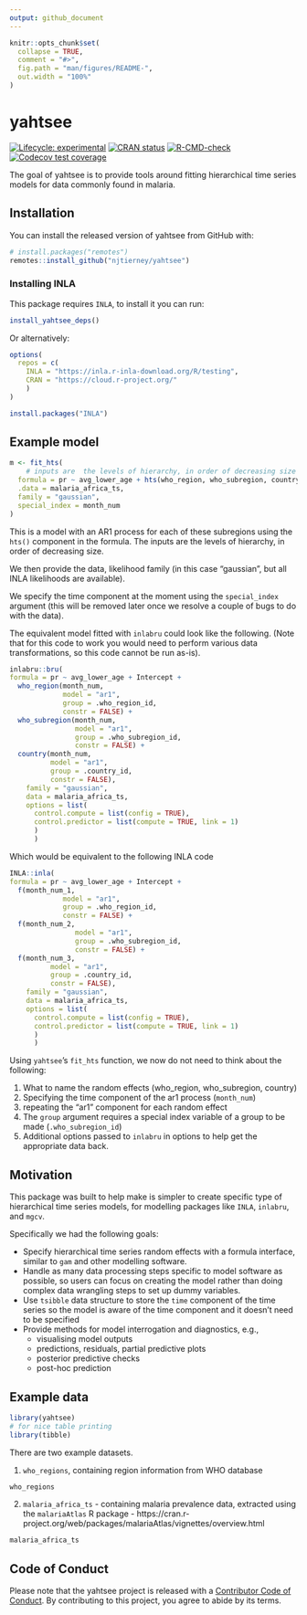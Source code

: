```yaml
---
output: github_document
---
```


<!-- README.md is generated from README.Rmd. Please edit that file -->

```r
knitr::opts_chunk$set(
  collapse = TRUE,
  comment = "#>",
  fig.path = "man/figures/README-",
  out.width = "100%"
)
```

# yahtsee

<!-- badges: start -->
[![Lifecycle: experimental](https://img.shields.io/badge/lifecycle-experimental-orange.svg)](https://lifecycle.r-lib.org/articles/stages.html#experimental)
[![CRAN status](https://www.r-pkg.org/badges/version/yahtsee)](https://CRAN.R-project.org/package=yahtsee)
[![R-CMD-check](https://github.com/njtierney/yahtsee/workflows/R-CMD-check/badge.svg)](https://github.com/njtierney/yahtsee/actions)
[![Codecov test coverage](https://codecov.io/gh/njtierney/yahtsee/branch/main/graph/badge.svg)](https://codecov.io/gh/njtierney/yahtsee?branch=main)
<!-- badges: end -->

The goal of yahtsee is to provide tools around fitting hierarchical time series models for data commonly found in malaria.

## Installation

You can install the released version of yahtsee from GitHub with:

``` r
# install.packages("remotes")
remotes::install_github("njtierney/yahtsee")
```

### Installing INLA

This package requires `INLA`, to install it you can run:

```r
install_yahtsee_deps()
```

Or alternatively:

```r
options(
  repos = c(
    INLA = "https://inla.r-inla-download.org/R/testing",
    CRAN = "https://cloud.r-project.org/"
    )
)

install.packages("INLA")
```

## Example model


```r
m <- fit_hts(
    # inputs are  the levels of hierarchy, in order of decreasing size
  formula = pr ~ avg_lower_age + hts(who_region, who_subregion, country),
  .data = malaria_africa_ts,
  family = "gaussian",
  special_index = month_num
)
```

This is a model with an AR1 process for each of these subregions using the `hts()` component in the formula. The inputs are the levels of hierarchy, in order of decreasing size.

We then provide the data, likelihood family (in this case "gaussian", but all INLA likelihoods are available).

We specify the time component at the moment using the `special_index` argument (this will be removed later once we resolve a couple of bugs to do with the data).

The equivalent model fitted with `inlabru` could look like the following. (Note that for this code to work you would need to perform various data transformations, so this code cannot be run as-is).

```r
inlabru::bru(
formula = pr ~ avg_lower_age + Intercept + 
  who_region(month_num, 
             model = "ar1", 
             group = .who_region_id,
             constr = FALSE) + 
  who_subregion(month_num, 
                model = "ar1", 
                group = .who_subregion_id, 
                constr = FALSE) + 
  country(month_num, 
          model = "ar1", 
          group = .country_id, 
          constr = FALSE),
    family = "gaussian",
    data = malaria_africa_ts,
    options = list(
      control.compute = list(config = TRUE),
      control.predictor = list(compute = TRUE, link = 1)
      )
      )
```

Which would be equivalent to the following INLA code

```r
INLA::inla(
formula = pr ~ avg_lower_age + Intercept + 
  f(month_num_1, 
             model = "ar1", 
             group = .who_region_id,
             constr = FALSE) + 
  f(month_num_2, 
                model = "ar1", 
                group = .who_subregion_id, 
                constr = FALSE) + 
  f(month_num_3, 
          model = "ar1", 
          group = .country_id, 
          constr = FALSE),
    family = "gaussian",
    data = malaria_africa_ts,
    options = list(
      control.compute = list(config = TRUE),
      control.predictor = list(compute = TRUE, link = 1)
      )
      )
```

Using `yahtsee`'s `fit_hts` function, we now do not need to think about the following:

1. What to name the random effects (who_region, who_subregion, country)
1. Specifying the time component of the ar1 process (`month_num`)
1. repeating the "ar1" component for each random effect
1. The `group` argument requires a special index variable of a group to be made (`.who_subregion_id`)
1. Additional options passed to `inlabru` in options to help get the appropriate data back.

## Motivation

This package was built to help make is simpler to create specific type of hierarchical time series models, for modelling packages like `INLA`, `inlabru`, and `mgcv`.

Specifically we had the following goals:

- Specify hierarchical time series random effects with a formula interface, similar to `gam` and other modelling software.
- Handle as many data processing steps specific to model software as possible, so users can focus on creating the model rather than doing complex data wrangling steps to set up dummy variables.
- Use `tsibble` data structure to store the `time` component of the time series so the model is aware of the time component and it doesn't need to be specified
- Provide methods for model interrogation and diagnostics, e.g.,
  - visualising model outputs
  - predictions, residuals, partial predictive plots
  - posterior predictive checks
  - post-hoc prediction

## Example data

```r
library(yahtsee)
# for nice table printing
library(tibble)
```

There are two example datasets.

1. `who_regions`, containing region information from WHO database

```r
who_regions
```

2. `malaria_africa_ts` - containing malaria prevalence data, extracted using the `malariaAtlas` R package - https://cran.r-project.org/web/packages/malariaAtlas/vignettes/overview.html

```r
malaria_africa_ts
```

## Code of Conduct

Please note that the yahtsee project is released with a [Contributor Code of Conduct](http://yahtsee.njtierney.com/CODE_OF_CONDUCT.html). By contributing to this project, you agree to abide by its terms.
